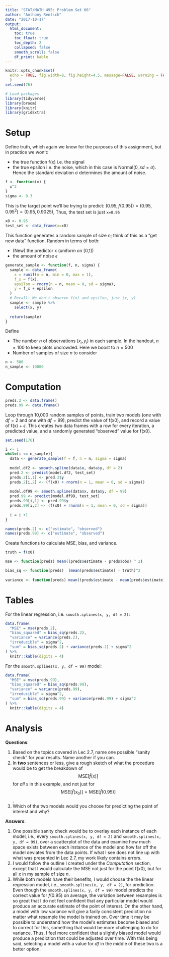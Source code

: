 ```yaml
---
title: "STAT/MATH 495: Problem Set 06"
author: "Anthony Rentsch"
date: "2017-10-17"
output:
  html_document:
    toc: true
    toc_float: true
    toc_depth: 2
    collapsed: false
    smooth_scroll: false
    df_print: kable
---
```


```r
knitr::opts_chunk$set(
  echo = TRUE, fig.width=8, fig.height=4.5, message=FALSE, warning = FALSE
  )
set.seed(76)

# Load packages
library(tidyverse)
library(broom)
library(knitr)
library(gridExtra)
```



# Setup

Define truth, which again we know for the purposes of this assignment, but in
practice we won't:

* the true function f(x) i.e. the signal
* the true epsilon i.e. the noise, which in this case is Normal$(0, sd=\sigma)$.
Hence the standard deviation $\sigma$ determines the amount of noise.

```r
f <- function(x) {
  x^2
}
sigma <- 0.3
```

This is the target point we'll be trying to predict: $(0.95, f(0.95)) = (0.95, 0.95^2) = (0.95, 0.9025)$, Thus, the test set is just `x=0.95`

```r
x0 <- 0.95
test_set <- data_frame(x=x0)
```

This function generates a random sample of size $n$; think of this as a "get new
data" function. Random in terms of both:

* (New) the predictor x (uniform on [0,1])
* the amount of noise $\epsilon$

```r
generate_sample <- function(f, n, sigma) {
  sample <- data_frame(
    x = runif(n = n, min = 0, max = 1),
    f_x = f(x),
    epsilon = rnorm(n = n, mean = 0, sd = sigma),
    y = f_x + epsilon
  )
  # Recall: We don't observe f(x) and epsilon, just (x, y)
  sample <- sample %>% 
    select(x, y)
  
  return(sample)
}
```

Define

* The number $n$ of observations $(x_i, y_i)$ in each sample. In the handout,
$n=100$ to keep plots uncrowded. Here we boost to $n=500$
* Number of samples of size $n$ to consider

```r
n <- 500
n_sample <- 10000
```


# Computation

```r
preds.2 <- data.frame()
preds.99 <- data.frame()
```

Loop through 10,000 random samples of points, train two models (one with $df = 2$ and one with $df = 99$), predict the value of f(x0), and record a value of f(x) + $\epsilon$. This creates two data frames with a row for every iteration, a predicted value, and a randomly generated "observed" value for f(x0).

```r
set.seed(176)

i <- 1
while(i <= n_sample){
  data <- generate_sample(f = f, n = n, sigma = sigma)
  
  model.df2 <- smooth.spline(data$x, data$y, df = 2)
  pred.2 <- predict(model.df2, test_set)
  preds.2[i,1] <- pred.2$y
  preds.2[i,2] <- (f(x0) + rnorm(n = 1, mean = 0, sd = sigma))
    
  model.df99 <- smooth.spline(data$x, data$y, df = 99)
  pred.99 <- predict(model.df99, test_set)
  preds.99[i,1] <- pred.99$y
  preds.99[i,2] <- (f(x0) + rnorm(n = 1, mean = 0, sd = sigma))
  
  i = i +1
}

names(preds.2) <- c("estimate", "observed")
names(preds.99) <- c("estimate", "observed")
```

Create functions to calculate MSE, bias, and variance.

```r
truth = f(x0)

mse <- function(preds) mean((preds$estimate - preds$obs) ^ 2)

bias_sq <- function(preds)  (mean(preds$estimate) - truth)^2
  
variance <- function(preds) mean((preds$estimate - mean(preds$estimate))^2)
```




# Tables


For the linear regression, i.e. `smooth.splines(x, y, df = 2)`:

```r
data.frame(
  "MSE" = mse(preds.2),
  "bias_squared" = bias_sq(preds.2),
  "variance" = variance(preds.2),
  "irreducible" = sigma^2,
  "sum" = bias_sq(preds.2) + variance(preds.2) + sigma^2
) %>% 
  knitr::kable(digits = 4)
```

For the `smooth.splines(x, y, df = 99)` model:

```r
data.frame(
  "MSE" = mse(preds.99),
  "bias_squared" = bias_sq(preds.99),
  "variance" = variance(preds.99),
  "irreducible" = sigma^2,
  "sum" = bias_sq(preds.99) + variance(preds.99) + sigma^2
) %>% 
  knitr::kable(digits = 4)
```




# Analysis

**Questions**:

1. Based on the topics covered in Lec 2.7, name one possible "sanity check" for your results. Name another if you can.
1. In **two** sentences or less, give a rough sketch of what the procedure would
be to get the breakdown of $$\mbox{MSE}\left[\widehat{f}(x)\right]$$ for *all* $x$ in this example, and not just for $$\mbox{MSE}\left[\widehat{f}(x_0)\right]
= \mbox{MSE}\left[\widehat{f}(0.95)\right]$$.
1. Which of the two models would you choose for predicting the point of interest and why?

**Answers**:

1. One possible sanity check would be to overlay each instance of each model, i.e., every `smooth.splines(x, y, df = 2)` and `smooth.splines(x, y, df = 99)`, over a scatterplot of the data and examine how much space exists between each instance of the model and how far off the model deviates from the data points. If what I see does not line up with what was presented in Lec 2.7, my work likely contains errors.
1. I would follow the outline I created under the $Computation$ section, except that I would calculate the MSE not just for the point f(x0), but for all x in my sample of size $n$.
1. While both models have their benefits, I would choose the the linear regression model, i.e., `smooth.splines(x, y, df = 2)`, for prediction. Even though the `smooth.splines(x, y, df = 99)` model predicts the correct value for $f(0.95)$ on average, the variation between resamples is so great that I do not feel confident that any particular model would produce an accurate estimate of the point of interest. On the other hand, a model with low variance will give a farily consistent prediction no matter what resample the model is trained on. Over time it may be possible to understand how the model's estimates become biased and to correct for this, something that would be more challenging to do for variance. Thus, I feel more confident that a slightly biased model would produce a prediction that could be adjusted over time. With this being said, selecting a model with a value for $df$ in the middle of these two is a better option.
